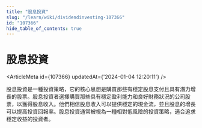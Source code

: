 ```yaml
---
title: "股息投資"
slug: "/learn/wiki/dividendinvesting-107366"
id: "107366"
hide_table_of_contents: true
---
```



# 股息投資

<ArticleMeta id={107366} updatedAt={'2024-01-04 12:20:11'} />
<div className='border-solid border-b border-t-0 my-4 border-[var(--ifm-color-gray-300)]' />

股息投資是一種投資策略，它的核心思想是購買那些有穩定股息支付且具有潛力增長的股票。股息投資者選擇購買那些具有穩定盈利能力和良好財務狀況的公司股票，以獲得股息收入。他們相信股息收入可以提供穩定的現金流，並且股息的增長可以提高投資回報率。股息投資通常被視為一種相對低風險的投資策略，適合追求穩定收益的投資者。
